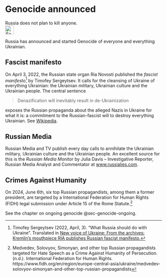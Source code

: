 # Genocide announced {#sec-genocide-announced}

::: {.callout-caution title="Myth"}
Russia does not plan to kill anyone.
[<br>![Search for topic in EUvsDisinfo](../all_common_img/EUvsDisinfo_400x240.jpg){height=2em}](https://euvsdisinfo.eu/disinformation-cases/?text=denazification%20genocide&sort=relevance)
:::

::: {.callout-tip title="Truth"}
Russia has announced and started Genocide of everyone and everything Ukrainian.
:::

## Fascist manifesto

On April 3, 2022, the Russian state organ Ria Novosti published the *fascist manifesto*[^5a] by Timofey Sergeytsev. It calls for the cleansing of Ukraine of everything Ukrainian: the Ukrainian military, Ukrainian culture and the Ukrainian people. The central sentence

> Denazification will inevitably result in de-Ukrainization

exposes the Russian propaganda about the alleged Nazis in Ukraine for what it is: a commitment to the Russian-fascist will to destroy everything Ukrainian. See [Wikipedia](https://en.wikipedia.org/wiki/What_Russia_Should_Do_with_Ukraine). 


## Russian Media

Russian Media and TV publish every day calls to annihilate the Ukrainian military, Ukrainian culture and the Ukrainian people. An excellent source for this is the *Russian Media Monitor* by Julia Davis – Investigative Reporter, Russian Media Analyst and Commentator at [www.russialies.com](http://www.russialies.com).


## Crimes Against Humanity

On 2024, June 6th, six top Russian propagandists, among them a former president, are targeted by a International Federation for Human Rights (FIDH) legal submission under Article 15 of the Rome Statute.[^117]

See the chapter on ongoing genocide @sec-genocide-ongoing.


[^5a]:  Timofey Sergeytsev (2022, April, 3). “What Russia should do with Ukraine”. Translated in [New voice of Ukraine: From the archives: Kremlin’s mouthpiece RIA publishes Russian fascist manifesto.](https://english.nv.ua/nation/kremlin-s-mouthpiece-ria-publishes-russian-fascist-manifesto-50231047.html) 

[^117]:  Medvedev, Solovyov, Simonyan, and other top Russian propagandists targeted for Hate Speech as a Crime Against Humanity of Persecution. (n.d.). International Federation for Human Rights. https://www.fidh.org/en/region/europe-central-asia/ukraine/medvedev-solovyov-simonyan-and-other-top-russian-propagandists

